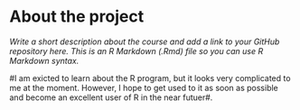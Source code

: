 
# About the project

*Write a short description about the course and add a link to your GitHub repository here. This is an R Markdown (.Rmd) file so you can use R Markdown syntax.*

#I am exicted to learn about the R program, but it looks very complicated to me at the moment. However, I hope to get used to it as soon as possible and become an excellent user of R in the near futuer#.